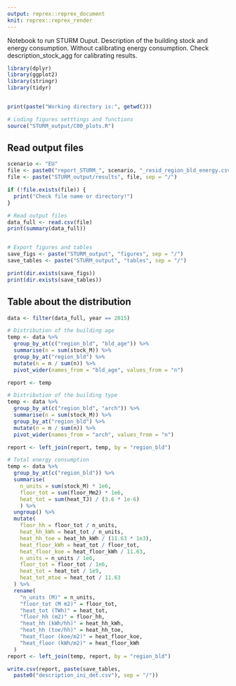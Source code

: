 ```yaml
---
output: reprex::reprex_document
knit: reprex::reprex_render
---
```


Notebook to run STURM Ouput.
Description of the building stock and energy consumption.
Without calibrating energy consumption.
Check description_stock_agg for calibrating results.

```r
library(dplyr)
library(ggplot2)
library(stringr)
library(tidyr)


print(paste("Working directory is:", getwd()))

# Loding figures setttings and functions
source("STURM_output/C00_plots.R")
```

## Read output files
```r
scenario <- "EU"
file <- paste0("report_STURM_", scenario, "_resid_region_bld_energy.csv")
file <- paste("STURM_output/results", file, sep = "/")

if (!file.exists(file)) {
  print("Check file name or directory!")
}

# Read output files
data_full <- read.csv(file)
print(summary(data_full))


# Export figures and tables
save_figs <- paste("STURM_output", "figures", sep = "/")
save_tables <- paste("STURM_output", "tables", sep = "/")

print(dir.exists(save_figs))
print(dir.exists(save_tables))

```

## Table about the distribution
```r
data <- filter(data_full, year == 2015)

# Distribution of the building age
temp <- data %>%
  group_by_at(c("region_bld", "bld_age")) %>%
  summarise(n = sum(stock_M)) %>%
  group_by_at("region_bld") %>%
  mutate(n = n / sum(n)) %>%
  pivot_wider(names_from = "bld_age", values_from = "n")

report <- temp

# Distribution of the building type
temp <- data %>%
  group_by_at(c("region_bld", "arch")) %>%
  summarise(n = sum(stock_M)) %>%
  group_by_at("region_bld") %>%
  mutate(n = n / sum(n)) %>%
  pivot_wider(names_from = "arch", values_from = "n")

report <- left_join(report, temp, by = "region_bld")

# Total energy consumption
temp <- data %>%
  group_by_at(c("region_bld")) %>%
  summarise(
    n_units = sum(stock_M) * 1e6,
    floor_tot = sum(floor_Mm2) * 1e6,
    heat_tot = sum(heat_TJ) / (3.6 * 1e-6)
    ) %>%
  ungroup() %>%
  mutate(
    floor_hh = floor_tot / n_units,
    heat_hh_kWh = heat_tot / n_units,
    heat_hh_toe = heat_hh_kWh / (11.63 * 1e3),
    heat_floor_kWh = heat_tot / floor_tot,
    heat_floor_koe = heat_floor_kWh / 11.63,
    n_units = n_units / 1e6,
    floor_tot = floor_tot / 1e6,
    heat_tot = heat_tot / 1e9,
    heat_tot_mtoe = heat_tot / 11.63
  ) %>%
  rename(
    "n_units (M)" = n_units,
    "floor_tot (M m2)" = floor_tot,
    "heat_tot (TWh)" = heat_tot,
    "floor_hh (m2)" = floor_hh,
    "heat_hh (kWh/hh)" = heat_hh_kWh,
    "heat_hh (toe/hh)" = heat_hh_toe,
    "heat_floor (koe/m2)" = heat_floor_koe,
    "heat_floor (kWh/m2)" = heat_floor_kWh
  )
report <- left_join(temp, report, by = "region_bld")

write.csv(report, paste(save_tables,
  paste0("description_ini_det.csv"), sep = "/"))

```

